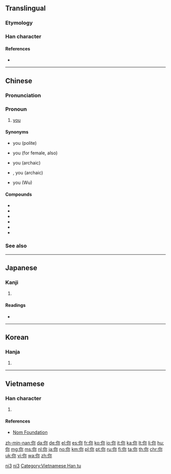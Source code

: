 {{also|妳|您|祢|儞}}
==Translingual==
{{stroke order|type=animate}}

===Etymology===
{{Han compound|人|尔|alt1=亻|ls=psc}}

===Han character===
{{Han char|rn=9|rad=人|as=05|sn=7|four=2729<sub>2</sub>|canj=人弓火 (ONF)|ids=⿰[[亻]][[尔]]}}

====References====
* {{Han ref|kx=0100.021|dkj=00471|dj=0205.040|hdz=10137.050|uh=4F60|ud=20320|bh=A741|bd=42817}}

----

==Chinese==
{{zh-hanzi-box|[[你]]}}

===Pronunciation===
{{zh-pron
|m=nǐ
|ma=y
|c=nei5
|h=pfs=ngì
|mn=lí/ní
|mc=
|oc=y
|w=2nyi
|cat=pron
}}

===Pronoun===
{{zh-pronoun}}

# {{label|zh|informal|sort=ni3}} [[you]] {{gloss|the person spoken to or written to}}
#: {{zh-usex|我 喜歡 '''你'''。|I like you.|link=yes}}

====Synonyms====
* {{zh-l|您}} you (polite)
* {{zh-l|妳}} you (for female, also)
* {{zh-l|儞}} you (archaic)
* {{zh-l|爾}}, {{l|cmn|尔}} you (archaic)
* {{zh-l|儂/侬}} you (Wu)

====Compounds====
* {{zh-l|你好}}
* {{zh-l|你們/你们}}
* {{zh-l|你來我往/你来我往}}
* {{zh-l|你死我活}}
* {{zh-l|你爭我奪/你争我夺}}
* {{zh-l|你追我赶}}

===See also===
{{cmn-personal pronouns}}

[[Category:Mandarin entries with audio links|ni3]]
[[Category:Beginning Mandarin|ni3]]

----

==Japanese==

===Kanji===
{{ja-kanji|grade=|rs=人05}}

# {{defn|lang=ja|sort=人05}}

====Readings====
* {{ja-readings|on=[[じ]] (ji), [[に]] (ni)|kun=[[なんじ]] (nanji)}}

----

==Korean==

===Hanja===
{{ko-hanja|hangeul=니|rv=ni|mr=ni}}

# {{defn|lang=ko|sort=人05}}

----

==Vietnamese==

===Han character===
{{vi-hantu|[[nể]], [[né]], [[nẻ]], [[nệ]], [[nễ]]|rs=人05}}

# {{defn|lang=vi|sort=人05}}

====References====
* [http://nomfoundation.org/common/nom_details.php?codepoint=4f60 Nom Foundation]

[[Category:Vietnamese Han tu]]

[[zh-min-nan:你]]
[[da:你]]
[[de:你]]
[[el:你]]
[[es:你]]
[[fr:你]]
[[ko:你]]
[[io:你]]
[[it:你]]
[[ka:你]]
[[lt:你]]
[[li:你]]
[[hu:你]]
[[mg:你]]
[[ms:你]]
[[nl:你]]
[[ja:你]]
[[no:你]]
[[km:你]]
[[pl:你]]
[[pt:你]]
[[ru:你]]
[[fi:你]]
[[ta:你]]
[[th:你]]
[[chr:你]]
[[uk:你]]
[[vi:你]]
[[wa:你]]
[[zh:你]]